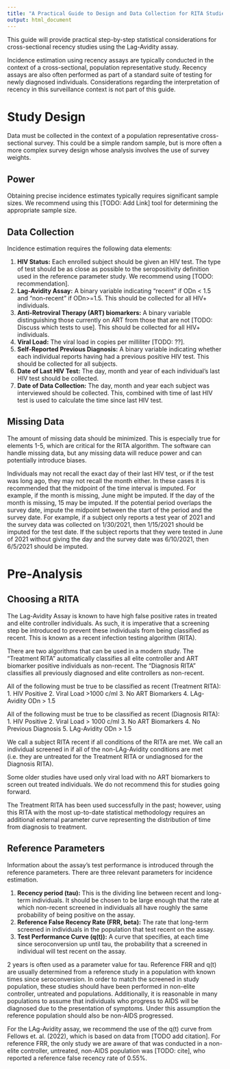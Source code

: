```yaml
---
title: "A Practical Guide to Design and Data Collection for RITA Studies"
output: html_document
---
```


This guide will provide practical step-by-step statistical considerations for cross-sectional recency studies using the Lag-Avidity assay. 

Incidence estimation using recency assays are typically conducted in the context of a cross-sectional, population representative study. Recency assays are also often performed as part of a standard suite of testing for newly diagnosed individuals. Considerations regarding the interpretation of recency in this surveillance context is not part of this guide.

# Study Design

Data must be collected in the context of a population representative cross-sectional survey. This could be a simple random sample, but is more often a more complex survey design whose analysis involves the use of survey weights.

## Power

Obtaining precise incidence estimates typically requires significant sample sizes. We recommend using this [TODO: Add Link] tool for determining the appropriate sample size.

## Data Collection

Incidence estimation requires the following data elements:

1. **HIV Status:** Each enrolled subject should be given an HIV test. The type of test should be as close as possible to the seropositivity definition used in the reference parameter study. We recommend using [TODO: recommendation].
2. **Lag-Avidity Assay:** A binary variable indicating “recent” if ODn < 1.5 and “non-recent” if ODn>=1.5. This should be collected for all HIV+ individuals.
3. **Anti-Retroviral Therapy (ART) biomarkers:** A binary variable distinguishing those currently on ART from those that are not [TODO: Discuss which tests to use]. This should be collected for all HIV+ individuals.
4. **Viral Load:** The viral load in copies per milliliter [TODO: ??].
5. **Self-Reported Previous Diagnosis:** A binary variable indicating whether each individual reports having had a previous positive HIV test. This should be collected for all subjects.
6. **Date of Last HIV Test:** The day, month and year of each individual’s last HIV test should be collected.
7. **Date of Data Collection:** The day, month and year each subject was interviewed should be collected. This, combined with time of last HIV test is used to calculate the time since last HIV test.

## Missing Data

The amount of missing data should be minimized. This is especially true for elements 1-5, which are critical for the RITA algorithm. The software can handle missing data, but any missing data will reduce power and can potentially introduce biases.

Individuals may not recall the exact day of their last HIV test, or if the test was long ago, they may not recall the month either. In these cases it is recommended that the midpoint of the time interval is imputed. For example, if the month is missing, June might be imputed. If the day of the month is missing, 15 may be imputed. If the potential period overlaps the survey date, impute the midpoint between the start of the period and the survey date. For example, if a subject only reports a test year of 2021 and the survey data was collected on 1/30/2021, then 1/15/2021 should be imputed for the test date. If the subject reports that they were tested in June of 2021 without giving the day and the survey date was 6/10/2021, then 6/5/2021 should be imputed.

# Pre-Analysis

## Choosing a RITA

The Lag-Avidity Assay is known to have high false positive rates in treated and elite controller individuals. As such, it is imperative that a screening step be introduced to prevent these individuals from being classified as recent. This is known as a recent infection testing algorithm (RITA).

There are two algorithms that can be used in a modern study. The “Treatment RITA” automatically classifies all elite controller and ART biomarker positive individuals as non-recent. The “Diagnosis RITA” classifies all previously diagnosed and elite controllers as non-recent.

All of the following must be true to be classified as recent (Treatment RITA):
1. HIV Positive
2. Viral Load >1000 c/ml
3. No ART Biomarkers
4. LAg-Avidity ODn > 1.5

All of the following must be true to be classified as recent (Diagnosis RITA):
1. HIV Positive
2. Viral Load > 1000 c/ml
3. No ART Biomarkers
4. No Previous Diagnosis
5. LAg-Avidity ODn > 1.5

We call a subject RITA recent if all conditions of the RITA are met. We call an individual screened in if all of the non-LAg-Avidity conditions are met (i.e. they are untreated for the Treatment RITA or undiagnosed for the Diagnosis RITA).

Some older studies have used only viral load with no ART biomarkers to screen out treated individuals. We do not recommend this for studies going forward.

The Treatment RITA has been used successfully in the past; however, using this RITA with the most up-to-date statistical methodology requires an additional external parameter curve representing the distribution of time from diagnosis to treatment.

## Reference Parameters

Information about the assay’s test performance is introduced through the reference parameters. There are three relevant parameters for incidence estimation.

1. **Recency period (tau):** This is the dividing line between recent and long-term individuals. It should be chosen to be large enough that the rate at which non-recent screened in individuals all have roughly the same probability of being positive on the assay.
2. **Reference False Recency Rate (FRR, beta):** The rate that long-term screened in individuals in the population that test recent on the assay.
3. **Test Performance Curve (q(t)):** A curve that specifies, at each time since seroconversion up until tau, the probability that a screened in individual will test recent on the assay.

2 years is often used as a parameter value for tau. Reference FRR and q(t) are usually determined from a reference study in a population with known times since seroconversion. In order to match the screened in study population, these studies should have been performed in non-elite controller, untreated and populations. Additionally, it is reasonable in many populations to assume that individuals who progress to AIDS will be diagnosed due to the presentation of symptoms. Under this assumption the reference population should also be non-AIDS progressed.

For the LAg-Avidity assay, we recommend the use of the q(t) curve from Fellows et. al. (2022), which is based on data from [TODO add citation]. For reference FRR, the only study we are aware of that was conducted in a non-elite controller, untreated, non-AIDS population was [TODO: cite], who reported a reference false recency rate of 0.55%.


